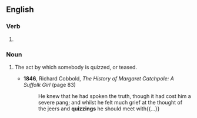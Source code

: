 ==English==

===Verb===
{{head|en|present participle}}

# {{present participle of|quiz|lang=en|nocat=1}}

===Noun===
{{en-noun}}

# {{lb|en|dated}} The act by which somebody is quizzed, or teased.
#* '''1846''', Richard Cobbold, ''The History of Margaret Catchpole: A Suffolk Girl'' (page 83)
#*: He knew that he had spoken the truth, though it had cost him a severe pang; and whilst he felt much grief at the thought of the jeers and '''quizzings''' he should meet with{{...}}